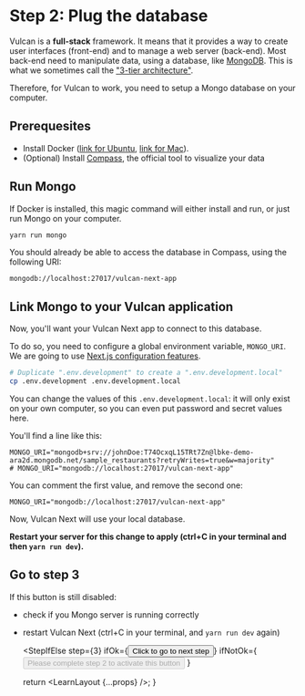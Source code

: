 
# Step 2: Plug the database

Vulcan is a **full-stack** framework. It means that it provides a way to create user interfaces (front-end) and to manage a web server (back-end).
Most back-end need to manipulate data, using a database, like [MongoDB](https://www.mongodb.com/).
This is what we sometimes call the ["3-tier architecture"](https://en.wikipedia.org/wiki/Multitier_architecture#Three-tier_architecture).

Therefore, for Vulcan to work, you need to setup a Mongo database on your computer.

## Prerequesites

- Install Docker ([link for Ubuntu](https://docs.docker.com/engine/install/ubuntu/), [link for Mac](https://docs.docker.com/desktop/mac/install/)).
- (Optional) Install [Compass](https://www.mongodb.com/fr-fr/download-center/compass), the official tool to visualize your data

## Run Mongo

If Docker is installed, this magic command will either install and run, or just run Mongo on your computer.

```sh
yarn run mongo
```

You should already be able to access the database in Compass, using the following URI:

```
mongodb://localhost:27017/vulcan-next-app
```

## Link Mongo to your Vulcan application

Now, you'll want your Vulcan Next app to connect to this database.

To do so, you need to configure a global environment variable, `MONGO_URI`.
We are going to use [Next.js configuration features](https://blog.vulcanjs.org/how-to-set-configuration-variables-in-next-js-a81505e43dad).

```sh
# Duplicate ".env.development" to create a ".env.development.local"
cp .env.development .env.development.local
```

You can change the values of this `.env.development.local`: it
will only exist on your own computer, so you can even put password
and secret values here.

You'll find a line like this:

```
MONGO_URI="mongodb+srv://johnDoe:T74OcxqL15TRt7Zn@lbke-demo-ara2d.mongodb.net/sample_restaurants?retryWrites=true&w=majority"
# MONGO_URI="mongodb://localhost:27017/vulcan-next-app"
```

You can comment the first value, and remove the second one:

```
MONGO_URI="mongodb://localhost:27017/vulcan-next-app"
```

Now, Vulcan Next will use your local database.

**Restart your server for this change to apply (ctrl+C in your terminal and then `yarn run dev`).**

## Go to step 3

If this button is still disabled:

- check if you Mongo server is running correctly
- restart Vulcan Next (ctrl+C in your terminal, and `yarn run dev` again)

  <StepIfElse
    step={3}
    ifOk={<Button variant="contained">Click to go to next step</Button>}
    ifNotOk={
      <Button variant="contained" disabled={true}>
        Please complete step 2 to activate this button
      </Button>
    }
  ></StepIfElse>

  return <LearnLayout {...props} />;
}
